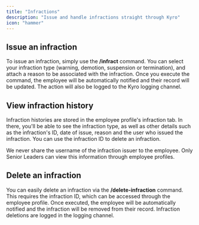 ```yaml
---
title: "Infractions"
description: "Issue and handle infractions straight through Kyro"
icon: "hammer"
---
```


## Issue an infraction

To issue an infraction, simply use the **/infract** command. You can select your infraction type (warning, demotion, suspension or termination), and attach a reason to be associated with the infraction. Once you execute the command, the employee will be automatically notified and their record will be updated. The action will also be logged to the Kyro logging channel.

## View infraction history

Infraction histories are stored in the employee profile's infraction tab. In there, you'll be able to see the infraction type, as well as other details such as the infraction's ID, date of issue, reason and the user who issued the infraction. You can use the infraction ID to delete an infraction.

<Note>
  We never share the username of the infraction issuer to the employee. Only Senior Leaders can view this information through employee profiles.
</Note>

## Delete an infraction

You can easily delete an infraction via the **/delete-infraction** command. This requires the infraction ID, which can be accessed through the employee profile. Once executed, the employee will be automatically notified and the infraction will be removed from their record. Infraction deletions are logged in the logging channel.
